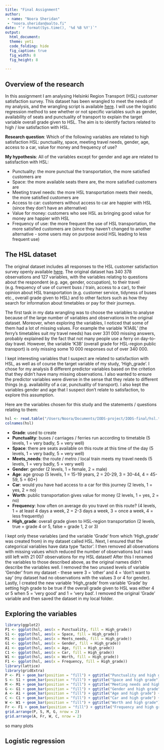```yaml
---
title: "Final Assignment"
author:
 - name: "Noora Sheridan"
 - "noora.sheridan@aalto.fi"
date: "`r format(Sys.time(), '%d %B %Y')`"
output:
  html_document:
  theme: yeti
  code_folding: hide
  fig_caption: true
  fig_width: 8
  fig_height: 8
  
---
```


## Overview of the research

In this assignment I am analysing Helsinki Region Transport (HSL) customer satisfaction survey. This dataset has been wrangled to meet the needs of my analysis, and the wrangling script is available [here](https://github.com/v-a-l-a/IODS-final/blob/master/hsl_data.R). I will use the logistic regression method to see whether or not specific variables such as gender, availability of seats and punctuality of transport to explain the target variable overall grade given to HSL. The aim is to identify factors related to high / low satisfaction with HSL.

**Research question**: Which of the following variables are related to high satisfaction HSL: punctuality, space, meeting travel needs, gender, age, access to a car, value for money and frequency of use?

**My hypothesis**: All of the variables except for gender and age are related to satisfaction with HSL:

+ Punctuality: the more punctual the transportation, the more satisfied customers are
+ Space: the more available seats there are, the more satisfied customers are
+ Meeting travel needs: the more HSL transportation meets their needs, the more satisfied customers are
+ Access to car: customers without access to car are happier with HSL (since they don't have an alternative)
+ Value for money: customers who see HSL as bringing good value for money are happier with HSL
+ Frequency of use: the more frequent the use of HSL transportation, the more satisfied customers are (since they haven't changed to another alternative - some users may on purpose avoid HSL leading to less frequent use)

## The HSL dataset

The original dataset includes all responses to the HSL customer satisfaction survey openly available [here](https://hsl.louhin.com/asty/help). The original dataset has 340 378 observations and 127 variables, with the variables relating to questions about the respondent (e.g. age, gender, occupation), to their travel (e.g. frequency of use of current buss / train, access to a car), to their opinion about HSL transportation (e.g. customer service, tidyness of buses etc., overall grade given to HSL) and to other factors such as how they search for information about timetables or pay for their journeys.

The first task in my data wrangling was to choose the variables to analyse because of the large number of variables and observations in the original dataset. Moreover, when exploring the variables, I noticed that some of them had a lot of missing values. For example the variable 'K1A8L' (the ferry's timetables suit my travel needs) has over 331 000 missing answers, probably explained by the fact that not many people use a ferry on day-to-day travel. However, the variable 'K3B' (overall grade for HSL-region public transport) is only missing some 10 000 responses out of over 340 000.

I kept interesting variables that I suspect are related to satisfaction with HSL, as well as of course the target variable of my study, 'High_grade'. I chose for my analysis 8 different predictor variables based on the critetion that they didn't have many missing observations. I also wanted to ensure the predictor variables were diverse in the sense that they relate to different things (e.g. availability of a car, punctuality of transport). I also kept the variables gender and age that I suspect don't relate to satisfaction, to explore this assumption.

Here are the variables chosen for this study and the statements / questions relating to them:

``` r
hsl <- read.table("/Users/Noora/Documents/IODS-project/IODS-final/hsl.txt", header = TRUE)
colnames(hsl)
```

+ **Grade**: used to create 
+ **Punctuality**: buses / carriages / ferries run according to timetable (5 levels, 1 = very badly, 5 = very well)
+ **Space**: there are seats available on this route at this time of the day (5 levels, 1 = very badly, 5 = very well)
+ **Meets_needs**: the route / metro / local train meets my travel needs (5 levels, 1 = very badly, 5 = very well)
+ **Gender**: gender (2 levels, 1 = female, 2 = male)
+ **Age**: age group (5 levels, 1 = 15-19 years, 2 = 20-29, 3 = 30-44, 4 = 45-59, 5 = 60+)
+ **Car**: would you have had access to a car for this journey (2 levels, 1 = yes, 2 = no)
+ **Worth**: public transportation gives value for money (2 levels, 1 = yes, 2 = no)
+ **Frequency**: how often on average do you travel on this route? (4 levels, 1 = at least 4 days a week, 2 = 2-3 days a week, 3 = once a week, 4 = less frequently)
+ **High_grade**: overall grade given to HSL-region transportation (2 levels, true = grade 4 or 5, false = grade 1, 2 or 3)

I kept only these variables (and the variable 'Grade' from which 'High_grade' was created from) in my dataset called HSL. Next, I ensured that the categorical variables have data type 'factor'. I then removed all observations with missing values which reduced the number of observations but I was still left with 21 007 observations for my HSL dataset! After this I renamed the variables to those described above, as the original names didn't describe the variables well. I removed the two unused levels of variable 'Gender' from my dataset - these were 3 = 'other' and 4 = 'don't want to say' (my dataset had no observations with the values 3 or 4 for gender). Lastly, I created the new variable 'High_grade' from variable 'Grade' by setting high grade to be true if the overall grade given to HSL was either 4 or 5 when 5 = 'very good' and 1 = 'very bad'. I removed the original 'Grade' variable and then saved the dataset in my local folder.

## Exploring the variables

``` r
library(ggplot2)
P1 <- ggplot(hsl, aes(x = Punctuality, fill = High_grade))
S1 <- ggplot(hsl, aes(x = Space, fill = High_grade))
M1 <- ggplot(hsl, aes(x = Meets_needs, fill = High_grade))
G1 <- ggplot(hsl, aes(x = Gender, fill = High_grade))
A1 <- ggplot(hsl, aes(x = Age, fill = High_grade))
C1 <- ggplot(hsl, aes(x = Car, fill = High_grade))
W1 <- ggplot(hsl, aes(x = Worth, fill = High_grade))
F1 <- ggplot(hsl, aes(x = Frequency, fill = High_grade))
library(lattice)
library(gridExtra)
P <- P1 + geom_bar(position = "fill") + ggtitle("Punctuality and high grade") + scale_fill_brewer(palette = "YlOrRd", guide = F)
S <- S1 + geom_bar(position = "fill") + ggtitle("Space and high grade") + scale_fill_brewer(palette = "YlOrRd", guide = F)
M <- M1 + geom_bar(position = "fill") + ggtitle("Meeting needs and high grade") + scale_fill_brewer(palette = "YlOrRd", guide = F)
G <- G1 + geom_bar(position = "fill") + ggtitle("Gender and high grade") + scale_fill_brewer(palette = "YlOrRd")
A <- A1 + geom_bar(position = "fill") + ggtitle("Age and high grade") + scale_fill_brewer(palette = "YlOrRd", guide = F)
C <- C1 + geom_bar(position = "fill") + ggtitle("Car and high grade") + scale_fill_brewer(palette = "YlOrRd")
W <- W1 + geom_bar(position = "fill") + ggtitle("Worth and high grade") + scale_fill_brewer(palette = "YlOrRd", guide = F)
Fr <- F1 + geom_bar(position = "fill") + ggtitle("Frequency and high grade") + scale_fill_brewer(palette = "YlOrRd", guide = F)
grid.arrange(P, S, M, G, nrow = 2)
grid.arrange(A, Fr, W, C, nrow = 2)
```

so many plots

## Logistic regression

